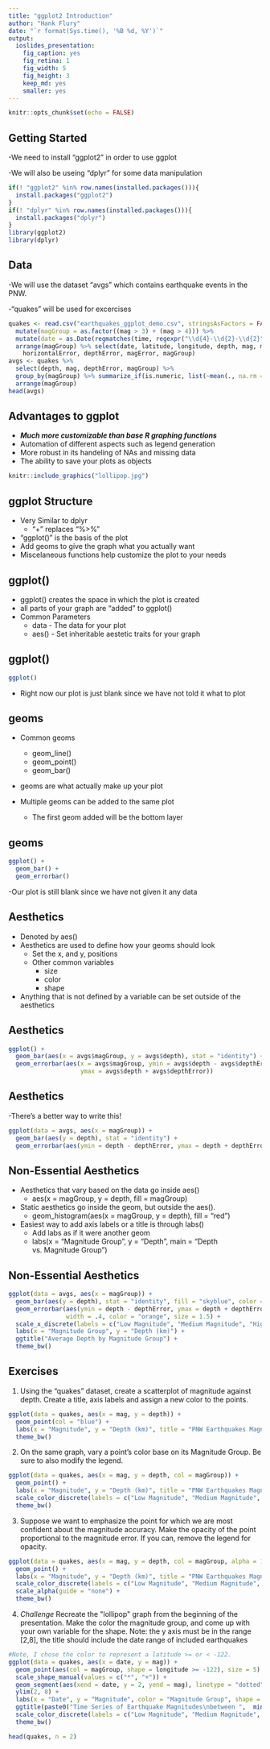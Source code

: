 ```yaml
---
title: "ggplot2 Introduction"
author: "Hank Flury"
date: "`r format(Sys.time(), '%B %d, %Y')`"
output:
  ioslides_presentation:
    fig_caption: yes
    fig_retina: 1
    fig_width: 5
    fig_height: 3
    keep_md: yes
    smaller: yes
---
```


```r
knitr::opts_chunk$set(echo = FALSE)
```

## Getting Started
-We need to install "ggplot2" in order to use ggplot

-We will also be useing "dplyr" for some data manipulation
```r
if(! "ggplot2" %in% row.names(installed.packages())){
  install.packages("ggplot2")
}
if(! "dplyr" %in% row.names(installed.packages())){
  install.packages("dplyr")
}
library(ggplot2)
library(dplyr)
```

## Data
-We will use the dataset "avgs" which contains earthquake events in the PNW.

-"quakes" will be used for excercises

```r
quakes <- read.csv("earthquakes_ggplot_demo.csv", stringsAsFactors = FALSE) %>% 
  mutate(magGroup = as.factor((mag > 3) + (mag > 4))) %>% 
  mutate(date = as.Date(regmatches(time, regexpr("\\d{4}-\\d{2}-\\d{2}", time)))) %>% 
  arrange(magGroup) %>% select(date, latitude, longitude, depth, mag, mag, nst, gap,
    horizontalError, depthError, magError, magGroup)
avgs <- quakes %>% 
  select(depth, mag, depthError, magGroup) %>% 
  group_by(magGroup) %>% summarize_if(is.numeric, list(~mean(., na.rm = TRUE))) %>% 
  arrange(magGroup)
head(avgs)
```

## Advantages to ggplot

- _**Much more customizable than base R graphing functions**_
- Automation of different aspects such as legend generation
- More robust in its handeling of NAs and missing data
- The ability to save your plots as objects

```r
knitr::include_graphics("lollipop.jpg")
```

## ggplot Structure

- Very Similar to dplyr
    - "+" replaces "%>%"
- "ggplot()" is the basis of the plot
- Add geoms to give the graph what you actually want
- Miscelaneous functions help customize the plot to your needs

## ggplot()

- ggplot() creates the space in which the plot is created
- all parts of your graph are "added" to ggplot()
- Common Parameters
    - data - The data for your plot
    - aes() - Set inheritable aestetic traits for your graph
    
## ggplot()
```r
ggplot()
```

- Right now our plot is just blank since we have not told it what to plot

## geoms

- Common geoms
    - geom_line()
    - geom_point()
    - geom_bar()
    
- geoms are what actually make up your plot

- Multiple geoms can be added to the same plot
    - The first geom added will be the bottom layer

## geoms
```r
ggplot() +
  geom_bar() +
  geom_errorbar()
```

-Our plot is still blank since we have not given it any data


## Aesthetics

- Denoted by aes()
- Aesthetics are used to define how your geoms should look
    - Set the x, and y, positions 
    - Other common variables
        - size
        - color
        - shape
- Anything that is not defined by a variable can be set outside of the aesthetics

## Aesthetics
```r
ggplot() +
  geom_bar(aes(x = avgs$magGroup, y = avgs$depth), stat = "identity") +
  geom_errorbar(aes(x = avgs$magGroup, ymin = avgs$depth - avgs$depthError, 
                    ymax = avgs$depth + avgs$depthError))
```

## Aesthetics

-There's a better way to write this!
```r
ggplot(data = avgs, aes(x = magGroup)) +
  geom_bar(aes(y = depth), stat = "identity") +
  geom_errorbar(aes(ymin = depth - depthError, ymax = depth + depthError))
```

## Non-Essential Aesthetics

- Aesthetics that vary based on the data go inside aes()
    - aes(x = magGroup, y = depth, fill = magGroup)
- Static aesthetics go inside the geom, but outside the aes().
    - geom_histogram(aes(x = magGroup, y = depth), fill = "red")
- Easiest way to add axis labels or a title is through labs()
    - Add labs as if it were another geom
    - labs(x = "Magnitude Group", y = "Depth", main = "Depth vs. Magnitude Group")
  
## Non-Essential Aesthetics
```r
ggplot(data = avgs, aes(x = magGroup)) +
  geom_bar(aes(y = depth), stat = "identity", fill = "skyblue", color = "black") +
  geom_errorbar(aes(ymin = depth - depthError, ymax = depth + depthError), 
                width = .4, color = "orange", size = 1.5) +
  scale_x_discrete(labels = c("Low Magnitude", "Medium Magnitude", "High Magnitude")) +
  labs(x = "Magnitude Group", y = "Depth (km)") + 
  ggtitle("Average Depth by Magnitude Group") +
  theme_bw()
```

## Exercises

1. Using the "quakes" dataset, create a scatterplot of magnitude against depth. Create a title, axis labels and assign a new color to the points.

```r
ggplot(data = quakes, aes(x = mag, y = depth)) +
  geom_point(col = "blue") +
  labs(x = "Magnitude", y = "Depth (km)", title = "PNW Earthquakes Magnitude vs. Depth") +
  theme_bw()
```

2. On the same graph, vary a point's color base on its Magnitude Group. Be sure to also modify the legend.

```r
ggplot(data = quakes, aes(x = mag, y = depth, col = magGroup)) +
  geom_point() +
  labs(x = "Magnitude", y = "Depth (km)", title = "PNW Earthquakes Magnitude vs. Depth", col = "Magnitude Group") +
  scale_color_discrete(labels = c("Low Magnitude", "Medium Magnitude", "High Magnitude")) +
  theme_bw()
```

3. Suppose we want to emphasize the point for which we are most confident about the magnitude accuracy. Make the opacity of the point proportional to the magnitude error. If you can, remove the legend for opacity.

```r
ggplot(data = quakes, aes(x = mag, y = depth, col = magGroup, alpha = 1 - (magError / max(magError, na.rm = TRUE)))) +
  geom_point() +
  labs(x = "Magnitude", y = "Depth (km)", title = "PNW Earthquakes Magnitude vs. Depth", col = "Magnitude Group") +
  scale_color_discrete(labels = c("Low Magnitude", "Medium Magnitude", "High Magnitude")) +
  scale_alpha(guide = "none") +
  theme_bw()
```

4. *Challenge* Recreate the \"lollipop\" graph from the beginning of the presentation. Make the color the magnitude group, and come up with your own variable for the shape. Note: the y axis must be in the range [2,8], the title should include the date range of included earthquakes
```r
#Note, I chose the color to represent a latitude >= or < -122. 
ggplot(data = quakes, aes(x = date, y = mag)) +
  geom_point(aes(col = magGroup, shape = longitude >= -122), size = 5) +
  scale_shape_manual(values = c("*", "+")) +
  geom_segment(aes(xend = date, y = 2, yend = mag), linetype = "dotted") +
  ylim(2, 8) +
  labs(x = "Date", y = "Magnitude", color = "Magnitude Group", shape = "Longitude >= -121") +
  ggtitle(paste0("Time Series of Earthquake Magnitudes\nbetween ",  min(quakes$date)," and ", max(quakes$date))) +
  scale_color_discrete(labels = c("Low Magnitude", "Medium Magnitude", "High Magnitude")) +
  theme_bw()
```

```r
head(quakes, n = 2)
```